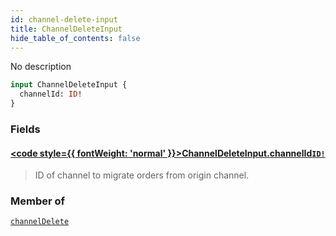 ```yaml
---
id: channel-delete-input
title: ChannelDeleteInput
hide_table_of_contents: false
---
```








No description

```graphql
input ChannelDeleteInput {
  channelId: ID!
}
```


### Fields

#### [<code style={{ fontWeight: 'normal' }}>ChannelDeleteInput.<b>channelId</b></code>](#)<Bullet />[`ID!`](../../../developer/api-reference/scalars/id) <Badge class="secondary" text="non-null"/> <Badge class="secondary" text="scalar"/>
> ID of channel to migrate orders from origin channel.
> 



### Member of

[`channelDelete`](../../../developer/api-reference/mutations/channel-delete)  <Badge class="secondary" text="mutation"/>



